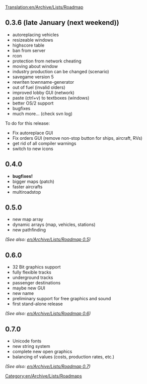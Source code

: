 [[Translation:en/Archive/Lists/Roadmap]]
[[Category:en/Archive/Lists/Roadmaps]]

==0.3.6 (late January (next weekend))==
*autoreplacing vehicles
*resizeable windows
*highscore table
*ban from server
*rcon
*protection from network cheating
*moving about window
*industry production can be changed (scenario)
*savegame version 5
*rewriten townname-generator
*out of fuel (invalid olders)
*improved lobby GUI (network)
*paste (ctrl+v) to textboxes (windows)
*better OS/2 support
*bugfixes
*much more... (check svn log)

<warning>To do for this release:</warning>
*Fix autoreplace GUI
*Fix orders GUI (remove non-stop button for ships, aircraft, RVs)
*get rid of all compiler warnings
*switch to new icons

==0.4.0==
*'''bugfixes!'''
*bigger maps (patch)
*faster aircrafts
*multiroadstop

==0.5.0==
*new map array
*dynamic arrays (map, vehicles, stations) 
*new pathfinding
''(See also: [[en/Archive/Lists/Roadmap 0.5]])''

==0.6.0==
*32 Bit graphics support
*fully flexible tracks
*underground tracks
*passenger destinations
*maybe new GUI
*new name
*preliminary support for free graphics and sound
*first stand-alone release
''(See also: [[en/Archive/Lists/Roadmap 0.6]])''

==0.7.0==
*Unicode fonts
*new string system
*complete new open graphics
*balancing of values (costs, production rates, etc.)
''(See also: [[en/Archive/Lists/Roadmap 0.7]])''